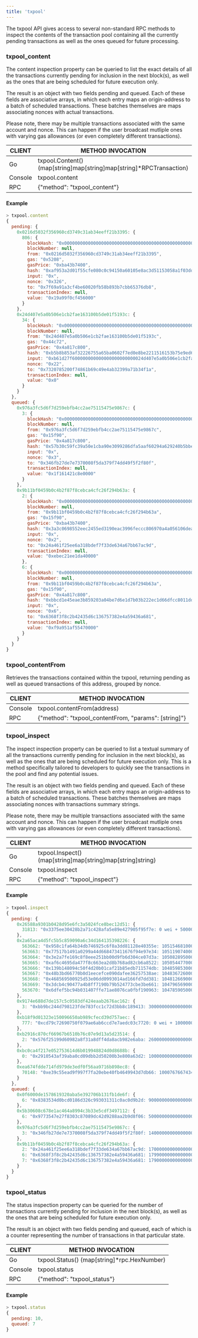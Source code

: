 ```yaml
---
title: 'txpool'
---
```


The txpool API gives access to several non-standard RPC methods to inspect the contents of the transaction pool containing all the currently pending transactions as well as the ones queued for future processing.

### txpool\_content

The content inspection property can be queried to list the exact details of all the transactions currently pending for inclusion in the next block(s), as well as the ones that are being scheduled for future execution only.

The result is an object with two fields pending and queued. Each of these fields are associative arrays, in which each entry maps an origin-address to a batch of scheduled transactions. These batches themselves are maps associating nonces with actual transactions.

Please note, there may be multiple transactions associated with the same account and nonce. This can happen if the user broadcast mutliple ones with varying gas allowances (or even completely different transactions).

| CLIENT  | METHOD INVOCATION                                                       |
| ------- | ----------------------------------------------------------------------- |
| Go      | txpool.Content() (map\[string]map\[string]map\[string]\*RPCTransaction) |
| Console | txpool.content                                                          |
| RPC     | \{"method": "txpool\_content"}                                           |

#### Example

```javascript
> txpool.content
{
  pending: {
    0x0216d5032f356960cd3749c31ab34eeff21b3395: {
      806: {
        blockHash: "0x0000000000000000000000000000000000000000000000000000000000000000",
        blockNumber: null,
        from: "0x0216d5032f356960cd3749c31ab34eeff21b3395",
        gas: "0x5208",
        gasPrice: "0xba43b7400",
        hash: "0xaf953a2d01f55cfe080c0c94150a60105e8ac3d51153058a1f03dd239dd08586",
        input: "0x",
        nonce: "0x326",
        to: "0x7f69a91a3cf4be60020fb58b893b7cbb65376db8",
        transactionIndex: null,
        value: "0x19a99f0cf456000"
      }
    },
    0x24d407e5a0b506e1cb2fae163100b5de01f5193c: {
      34: {
        blockHash: "0x0000000000000000000000000000000000000000000000000000000000000000",
        blockNumber: null,
        from: "0x24d407e5a0b506e1cb2fae163100b5de01f5193c",
        gas: "0x44c72",
        gasPrice: "0x4a817c800",
        hash: "0xb5b8b853af32226755a65ba0602f7ed0e8be2211516153b75e9ed640a7d359fe",
        input: "0xb61d27f600000000000000000000000024d407e5a0b506e1cb2fae163100b5de01f5193c00000000000000000000000000000000000000000000000053444835ec580000000000000000000000000000000000000000000000000000000000000000006000000000000000000000000000000000000000000000000000000000000000000000000000000000000000000000000000000000000000000000000000000000",
        nonce: "0x22",
        to: "0x7320785200f74861b69c49e4ab32399a71b34f1a",
        transactionIndex: null,
        value: "0x0"
      }
    }
  },
  queued: {
    0x976a3fc5d6f7d259ebfb4cc2ae75115475e9867c: {
      3: {
        blockHash: "0x0000000000000000000000000000000000000000000000000000000000000000",
        blockNumber: null,
        from: "0x976a3fc5d6f7d259ebfb4cc2ae75115475e9867c",
        gas: "0x15f90",
        gasPrice: "0x4a817c800",
        hash: "0x57b30c59fc39a50e1cba90e3099286dfa5aaf60294a629240b5bbec6e2e66576",
        input: "0x",
        nonce: "0x3",
        to: "0x346fb27de7e7370008f5da379f74dd49f5f2f80f",
        transactionIndex: null,
        value: "0x1f161421c8e0000"
      }
    },
    0x9b11bf0459b0c4b2f87f8cebca4cfc26f294b63a: {
      2: {
        blockHash: "0x0000000000000000000000000000000000000000000000000000000000000000",
        blockNumber: null,
        from: "0x9b11bf0459b0c4b2f87f8cebca4cfc26f294b63a",
        gas: "0x15f90",
        gasPrice: "0xba43b7400",
        hash: "0x3a3c0698552eec2455ed3190eac3996feccc806970a4a056106deaf6ceb1e5e3",
        input: "0x",
        nonce: "0x2",
        to: "0x24a461f25ee6a318bdef7f33de634a67bb67ac9d",
        transactionIndex: null,
        value: "0xebec21ee1da40000"
      },
      6: {
        blockHash: "0x0000000000000000000000000000000000000000000000000000000000000000",
        blockNumber: null,
        from: "0x9b11bf0459b0c4b2f87f8cebca4cfc26f294b63a",
        gas: "0x15f90",
        gasPrice: "0x4a817c800",
        hash: "0xbbcd1e45eae3b859203a04be7d6e1d7b03b222ec1d66dfcc8011dd39794b147e",
        input: "0x",
        nonce: "0x6",
        to: "0x6368f3f8c2b42435d6c136757382e4a59436a681",
        transactionIndex: null,
        value: "0xf9a951af55470000"
      }
    }
  }
}
```

### txpool\_contentFrom

Retrieves the transactions contained within the txpool, returning pending as well as queued transactions of this address, grouped by nonce.

| CLIENT  | METHOD INVOCATION                                      |
| ------- | ------------------------------------------------------ |
| Console | txpool.contentFrom(address)                            |
| RPC     | \{"method": "txpool\_contentFrom, "params": \[string]"} |

### txpool\_inspect

The inspect inspection property can be queried to list a textual summary of all the transactions currently pending for inclusion in the next block(s), as well as the ones that are being scheduled for future execution only. This is a method specifically tailored to developers to quickly see the transactions in the pool and find any potential issues.

The result is an object with two fields pending and queued. Each of these fields are associative arrays, in which each entry maps an origin-address to a batch of scheduled transactions. These batches themselves are maps associating nonces with transactions summary strings.

Please note, there may be multiple transactions associated with the same account and nonce. This can happen if the user broadcast mutliple ones with varying gas allowances (or even completely different transactions).

| CLIENT  | METHOD INVOCATION                                             |
| ------- | ------------------------------------------------------------- |
| Go      | txpool.Inspect() (map\[string]map\[string]map\[string]string) |
| Console | txpool.inspect                                                |
| RPC     | \{"method": "txpool\_inspect"}                                 |

#### Example

```javascript
> txpool.inspect
{
  pending: {
    0x26588a9301b0428d95e6fc3a5024fce8bec12d51: {
      31813: "0x3375ee30428b2a71c428afa5e89e427905f95f7e: 0 wei + 500000 × 20000000000 wei"
    },
    0x2a65aca4d5fc5b5c859090a6c34d164135398226: {
      563662: "0x958c1fa64b34db746925c6f8a3dd81128e40355e: 1051546810000000000 wei + 90000 gas × 20000000000 wei",
      563663: "0x77517b1491a0299a44d668473411676f94e97e34: 1051190740000000000 wei + 90000 gas × 20000000000 wei",
      563664: "0x3e2a7fe169c8f8eee251bb00d9fb6d304ce07d3a: 1050828950000000000 wei + 90000 gas × 20000000000 wei",
      563665: "0xaf6c4695da477f8c663ea2d8b768ad82cb6a8522: 1050544770000000000 wei + 90000 gas × 20000000000 wei",
      563666: "0x139b148094c50f4d20b01caf21b85edb711574db: 1048598530000000000 wei + 90000 gas × 20000000000 wei",
      563667: "0x48b3bd66770b0d1eecefce090dafee36257538ae: 1048367260000000000 wei + 90000 gas × 20000000000 wei",
      563668: "0x468569500925d53e06dd0993014ad166fd7dd381: 1048126690000000000 wei + 90000 gas × 20000000000 wei",
      563669: "0x3dcb4c90477a4b8ff7190b79b524773cbe3be661: 1047965690000000000 wei + 90000 gas × 20000000000 wei",
      563670: "0x6dfef5bc94b031407ffe71ae8076ca0fbf190963: 1047859050000000000 wei + 90000 gas × 20000000000 wei"
    },
    0x9174e688d7de157c5c0583df424eaab2676ac162: {
      3: "0xbb9bc244d798123fde783fcc1c72d3bb8c189413: 30000000000000000000 wei + 85000 gas × 21000000000 wei"
    },
    0xb18f9d01323e150096650ab989cfecd39d757aec: {
      777: "0xcd79c72690750f079ae6ab6ccd7e7aedc03c7720: 0 wei + 1000000 gas × 20000000000 wei"
    },
    0xb2916c870cf66967b6510b76c07e9d13a5d23514: {
      2: "0x576f25199d60982a8f31a8dff4da8acb982e6aba: 26000000000000000000 wei + 90000 gas × 20000000000 wei"
    },
    0xbc0ca4f217e052753614d6b019948824d0d8688b: {
      0: "0x2910543af39aba0cd09dbb2d50200b3e800a63d2: 1000000000000000000 wei + 50000 gas × 1171602790622 wei"
    },
    0xea674fdde714fd979de3edf0f56aa9716b898ec8: {
      70148: "0xe39c55ead9f997f7fa20ebe40fb4649943d7db66: 1000767667434026200 wei + 90000 gas × 20000000000 wei"
    }
  },
  queued: {
    0x0f6000de1578619320aba5e392706b131fb1de6f: {
      6: "0x8383534d0bcd0186d326c993031311c0ac0d9b2d: 9000000000000000000 wei + 21000 gas × 20000000000 wei"
    },
    0x5b30608c678e1ac464a8994c3b33e5cdf3497112: {
      6: "0x9773547e27f8303c87089dc42d9288aa2b9d8f06: 50000000000000000000 wei + 90000 gas × 50000000000 wei"
    },
    0x976a3fc5d6f7d259ebfb4cc2ae75115475e9867c: {
      3: "0x346fb27de7e7370008f5da379f74dd49f5f2f80f: 140000000000000000 wei + 90000 gas × 20000000000 wei"
    },
    0x9b11bf0459b0c4b2f87f8cebca4cfc26f294b63a: {
      2: "0x24a461f25ee6a318bdef7f33de634a67bb67ac9d: 17000000000000000000 wei + 90000 gas × 50000000000 wei",
      6: "0x6368f3f8c2b42435d6c136757382e4a59436a681: 17990000000000000000 wei + 90000 gas × 20000000000 wei",
      7: "0x6368f3f8c2b42435d6c136757382e4a59436a681: 17900000000000000000 wei + 90000 gas × 20000000000 wei"
    }
  }
}
```

### txpool\_status

The status inspection property can be queried for the number of transactions currently pending for inclusion in the next block(s), as well as the ones that are being scheduled for future execution only.

The result is an object with two fields pending and queued, each of which is a counter representing the number of transactions in that particular state.

| CLIENT  | METHOD INVOCATION                             |
| ------- | --------------------------------------------- |
| Go      | txpool.Status() (map\[string]\*rpc.HexNumber) |
| Console | txpool.status                                 |
| RPC     | \{"method": "txpool\_status"}                  |

#### Example

```javascript
> txpool.status
{
  pending: 10,
  queued: 7
}
```
